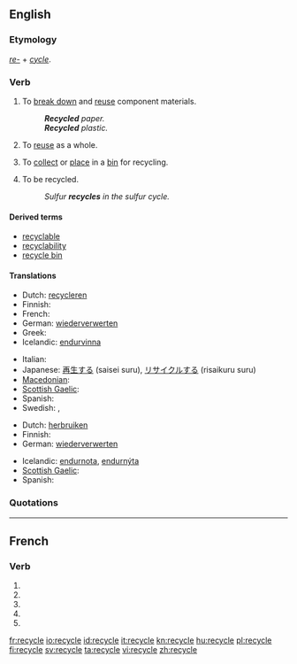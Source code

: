 {{also|recyclé}}
==English==

===Etymology===
''[[re-]]'' + ''[[cycle]]''.

===Verb===
{{wikipedia|Recycling}}
{{en-verb|recycl|es}}

# {{transitive}} To [[break down]] and [[reuse]] component materials.
#: '''''Recycled''' paper.''
#: '''''Recycled''' plastic.''
# {{transitive}} To [[reuse]] as a whole.
# {{transitive}} To [[collect]] or [[place]] in a [[bin]] for recycling.
# {{intransitive|ergative}} To be recycled.
#: ''Sulfur '''recycles''' in the sulfur cycle.''

====Derived terms====
* [[recyclable]]
* [[recyclability]]
* [[recycle bin]]

====Translations====
{{trans-top|to break down and reuse component materials}}
* Dutch: [[recycleren]]
* Finnish: {{t-|fi|kierrättää}}
* French: {{t+|fr|recycler}}
* German: [[wiederverwerten]]
* Greek: {{t+|el|ανακυκλώνω}}
* Icelandic: [[endurvinna]]
{{trans-mid}}
* Italian: {{t+|it|riciclare}}
* Japanese: [[再生する]] (saisei suru), [[リサイクルする]] (risaikuru suru)
* [[Macedonian]]: {{t|mk|рециклира|tr=reciklíra}}
* [[Scottish Gaelic]]: {{t-|gd|ath-chuairtich|xs=Scottish Gaelic}}
* Spanish: {{t-|es|reciclar}}
* Swedish: {{t+|sv|återvinna}}, {{t+|sv|återanvända}}
{{trans-bottom}}

{{trans-top|to reuse as a whole}}
* Dutch: [[herbruiken]]
* Finnish: {{t-|fi|kierrättää}}
* German: [[wiederverwerten]]
{{trans-mid}}
* Icelandic: [[endurnota]], [[endurnýta]]
* [[Scottish Gaelic]]: {{t-|gd|ath-chuairtich|xs=Scottish Gaelic}}
* Spanish: {{t+|es|reusar}}
{{trans-bottom}}

===Quotations===
{{seeCites}}

----

==French==

===Verb===
{{fr-verb form}}

# {{conjugation of|recycler||1|s|pres|ind|lang=fr}}
# {{conjugation of|recycler||3|s|pres|ind|lang=fr}}
# {{conjugation of|recycler||1|s|pres|sub|lang=fr}}
# {{conjugation of|recycler||1|s|pres|sub|lang=fr}}
# {{conjugation of|recycler||2|s|imp|lang=fr}}

[[fr:recycle]]
[[io:recycle]]
[[id:recycle]]
[[it:recycle]]
[[kn:recycle]]
[[hu:recycle]]
[[pl:recycle]]
[[fi:recycle]]
[[sv:recycle]]
[[ta:recycle]]
[[vi:recycle]]
[[zh:recycle]]